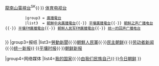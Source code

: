 {{Navbox
|name  = 朝鲜民主主义人民共和国媒体
|title = {{Flagdeco|North Korea}} [[朝鲜民主主义人民共和国媒体]]
|group1 = 通讯社
|list1 = [[朝鲜中央通讯社]]

|group2 = [[電視广播]]
|list2 = {{Navbox
          |subgroup
          |group1 = 广播设施
          |list1 = [[平壤电视塔]]
          |group2 = [[朝鲜电视|电视台]]
          |list2 = [[朝鲜中央电视台]]<sup>HD,SAT</sup>{{·}} [[万寿台电视台]]<sup>{{lang|ko|만방}}</sup>{{·}} [[龍南山電視台]]<sup>SK</sup>{{·}} [[体育电视台 (朝鲜)|体育电视台]]
{{Navbox
          |subgroup
          |group4 = 网络电视|list4  = [[万方IPTV平台|万方]]
          |below = <sup>HD</sup>：高标清同播 <sup>{{lang|ko|만방}}</sup>：仅在万方播出 <sup>SAT</sup>：上星播出 <sup>SK</sup>对韩国广播频道
          }}
          |group3 = [[廣播電台]]
          |list3  = [[朝鮮中央廣播電台]]{{·}} [[平壤廣播電台]]{{·}} [[朝鲜之声广播电台]]{{·}} [[平壤FM廣播電台]]{{·}} [[朝鲜人民军FM廣播電台]]{{·}} [[统一的回声广播电台]]
          {{Navbox
          |subgroup|group1 = 停止播出|list1  = [[救國之聲廣播電台]]
          }}
}}
|group3=报纸
|list3=[[勞動新聞]]{{·}}[[朝鮮人民軍 (报纸)|朝鮮人民軍]]{{·}}[[民主朝鲜]]{{·}}[[劳动者新闻]]{{·}}[[统一新报]]{{·}}[[平壤时报]]{{·}}[[朝鲜新报]]

|group4=网络媒体
|list4=[[我的国家 (网站)|我的国家]]{{·}}[[由我们民族自己]]{{·}}[[今日朝鲜 (网站)|今日朝鲜]]
}}